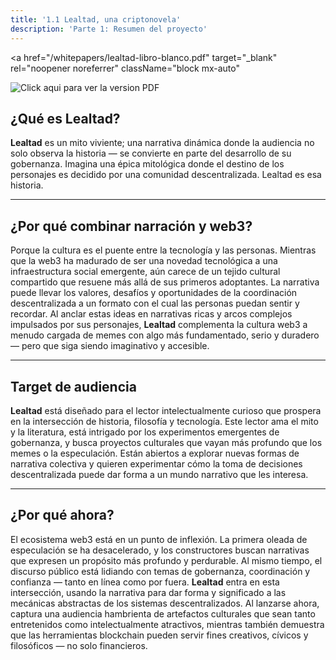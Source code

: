 ```yaml
---
title: '1.1 Lealtad, una criptonovela'
description: 'Parte 1: Resumen del proyecto'
---
```


<a 
  href="/whitepapers/lealtad-libro-blanco.pdf" 
  target="_blank" 
  rel="noopener noreferrer"
  className="block mx-auto"
>
  <Image 
    src="/images/pdf-es.png" 
    alt="Click aqui para ver la version PDF"
    width={1500} 
    height={500} 
    priority
    className="mx-auto animate-in fade-in cursor-pointer transition-all duration-300 hover:shadow-lg hover:translate-y-1"
  />
</a>

## ¿Qué es Lealtad?  
**Lealtad** es un mito viviente; una narrativa dinámica donde la audiencia no solo observa la historia — se convierte en parte del desarrollo de su gobernanza. Imagina una épica mitológica donde el destino de los personajes es decidido por una comunidad descentralizada. Lealtad es esa historia.

---

## ¿Por qué combinar narración y web3?  
Porque la cultura es el puente entre la tecnología y las personas. Mientras que la web3 ha madurado de ser una novedad tecnológica a una infraestructura social emergente, aún carece de un tejido cultural compartido que resuene más allá de sus primeros adoptantes. La narrativa puede llevar los valores, desafíos y oportunidades de la coordinación descentralizada a un formato con el cual las personas puedan sentir y recordar. Al anclar estas ideas en narrativas ricas y arcos complejos impulsados por sus personajes, **Lealtad** complementa la cultura web3 a menudo cargada de memes con algo más fundamentado, serio y duradero — pero que siga siendo imaginativo y accesible.

---

## Target de audiencia  
**Lealtad** está diseñado para el lector intelectualmente curioso que prospera en la intersección de historia, filosofía y tecnología. Este lector ama el mito y la literatura, está intrigado por los experimentos emergentes de gobernanza, y busca proyectos culturales que vayan más profundo que los memes o la especulación. Están abiertos a explorar nuevas formas de narrativa colectiva y quieren experimentar cómo la toma de decisiones descentralizada puede dar forma a un mundo narrativo que les interesa.

---

## ¿Por qué ahora?  
El ecosistema web3 está en un punto de inflexión. La primera oleada de especulación se ha desacelerado, y los constructores buscan narrativas que expresen un propósito más profundo y perdurable. Al mismo tiempo, el discurso público está lidiando con temas de gobernanza, coordinación y confianza — tanto en línea como por fuera. **Lealtad** entra en esta intersección, usando la narrativa para dar forma y significado a las mecánicas abstractas de los sistemas descentralizados. Al lanzarse ahora, captura una audiencia hambrienta de artefactos culturales que sean tanto entretenidos como intelectualmente atractivos, mientras también demuestra que las herramientas blockchain pueden servir fines creativos, cívicos y filosóficos — no solo financieros.